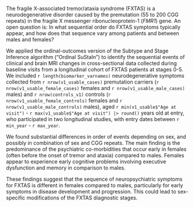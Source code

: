 The fragile X-associated tremor/ataxia syndrome (FXTAS) is a
neurodegenerative disorder caused by the
premutation (55 to 200 CGG repeats) in 
the fragile X messenger ribonucleoprotein-1 (*FMR1*) gene.
An open question is:
In what sequential order do
FXTAS symptoms typically appear,
and how does that sequence vary
among patients and
between males and females?

We applied the
ordinal-outcomes version of the
Subtype and Stage Inference algorithm ("Ordinal SuStaIn") to
identify the sequential events of
clinical and brain MRI changes
in cross-sectional data
collected during baseline visits from 
a longitudinal cohort of
FXTAS patients at stages 0-5.
We included `r length(biomarker_varnames)` neurodegenerative symptoms 
collected from `r nrow(v1_usable_cases)` premutation carriers 
(`r nrow(v1_usable_female_cases)` females 
and `r nrow(v1_usable_male_cases)` males)
and `r nrow(controls_v1)` controls 
(`r nrow(v1_usable_female_controls)` females 
and `r nrow(v1_usable_male_controls)` males),
aged `r min(v1_usable$"Age at visit")` 
- `r max(v1_usable$"Age at visit") |> round()`
years old at entry,
who participated in two longitudinal studies,
with entry dates between `r min_year` - `r max_year`.

We found
substantial differences in order of events
depending on sex,
and possibly in combination of sex and CGG repeats.
The main finding is 
the predominance of the psychiatric co-morbidities
that occur early in females 
(often before the onset of tremor and ataxia) compared to males. 
Females appear to experience early cognitive problems 
involving executive dysfunction and memory 
in comparison to males. 

These findings suggest that the sequence of neuropsychiatric symptoms
for FXTAS is different in females compared to males, 
particularly for early symptoms in disease development and progression.
This could lead to sex-specific modifications 
of the FXTAS diagnostic stages.
